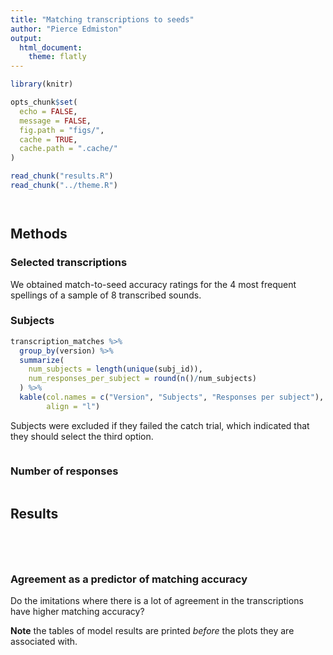 ```yaml
---
title: "Matching transcriptions to seeds"
author: "Pierce Edmiston"
output:
  html_document:
    theme: flatly
---
```


```r
library(knitr)

opts_chunk$set(
  echo = FALSE,
  message = FALSE,
  fig.path = "figs/",
  cache = TRUE,
  cache.path = ".cache/"
)

read_chunk("results.R")
read_chunk("../theme.R")
```

```r
```

```r
```

## Methods

### Selected transcriptions

We obtained match-to-seed accuracy ratings for the 4 most frequent spellings
of a sample of 8 transcribed sounds.

### Subjects

```r
transcription_matches %>%
  group_by(version) %>%
  summarize(
    num_subjects = length(unique(subj_id)),
    num_responses_per_subject = round(n()/num_subjects)
  ) %>%
  kable(col.names = c("Version", "Subjects", "Responses per subject"),
        align = "l")
```

Subjects were excluded if they failed the catch trial, which indicated
that they should select the third option.

```r
```

### Number of responses

```r
```

## Results

```r
```

```r
```

```r
```

```r
```

### Agreement as a predictor of matching accuracy

Do the imitations where there is a lot of agreement in the transcriptions have higher matching accuracy?

**Note** the tables of model results are printed _before_ the plots they are associated with.

```r
```